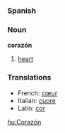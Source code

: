 ===Spanish===
===Noun===
'''corazón'''<!--plural: corazones?-->

# [[heart]]

===Translations===
*French: [[cœur]]
*Italian: [[cuore]]
*Latin: [[cor]]

[[hu:Corazón]]